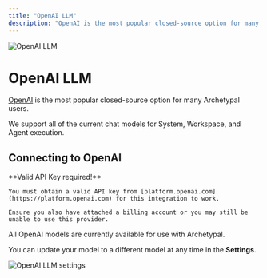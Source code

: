 ```yaml
---
title: "OpenAI LLM"
description: "OpenAI is the most popular closed-source option for many Archetypal users"
---
```



<Image
  src="/images/anythingllm-setup/llm-configuration/cloud/openai/header-image.png"
  height={1080}
  width={1920}
  quality={100}
  alt="OpenAI LLM"
/>

# OpenAI LLM

[OpenAI](https://OpenAI.com) is the most popular closed-source option for many Archetypal users.

We support all of the current chat models for System, Workspace, and Agent execution.

## Connecting to OpenAI

<Callout type="info" emoji="️💡">
  **Valid API Key required!**

    You must obtain a valid API key from [platform.openai.com](https://platform.openai.com) for this integration to work.

    Ensure you also have attached a billing account or you may still be unable to use this provider.

</Callout>

All OpenAI models are currently available for use with Archetypal.

You can update your model to a different model at any time in the **Settings**.

<Image
  src="/images/anythingllm-setup/llm-configuration/cloud/openai/openai-llm.png"
  height={1080}
  width={1920}
  quality={100}
  alt="OpenAI LLM settings"
/>
